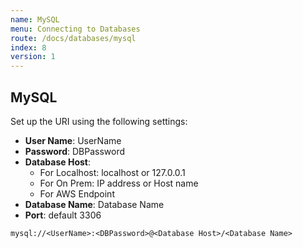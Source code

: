 ```yaml
---
name: MySQL
menu: Connecting to Databases
route: /docs/databases/mysql
index: 8
version: 1
---
```


MySQL
-------------


Set up the URI using the following settings:

* **User Name**: UserName
* **Password**: DBPassword
* **Database Host**:
    * For Localhost: localhost or 127.0.0.1   
    * For On Prem: IP address or Host name
    * For AWS Endpoint   
* **Database Name**: Database Name
* **Port**: default 3306

```
mysql://<UserName>:<DBPassword>@<Database Host>/<Database Name>
```